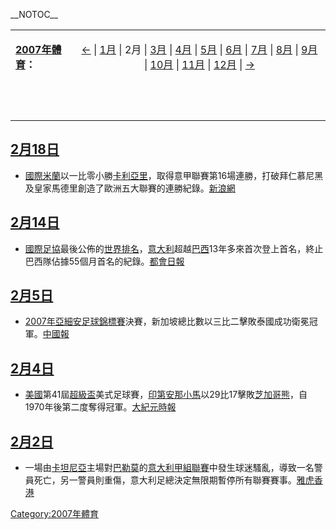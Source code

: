 __NOTOC__
{{monthInSport|2007|2}}
{| border="0" cellspacing="0" cellpadding="0" width="70%"
|- 
|'''[[2007年體育|2007年體育]]：'''
| align="center" | [[2006年12月體育|←]] | [[2007年1月體育|1月]] | 2月 | [[2007年3月體育|3月]] | [[2007年4月體育|4月]] | [[2007年5月體育|5月]] | [[2007年6月體育|6月]] | [[2007年7月體育|7月]] | [[2007年8月體育|8月]] | [[2007年9月體育|9月]] | [[2007年10月體育|10月]] | [[2007年11月體育|11月]] | [[2007年12月體育|12月]] | [[2008年1月體育|→]] 
|-----
|   ||  
|}
== [[2月18日|2月18日]] ==
*[[國際米蘭|國際米蘭]]以一比零小勝[[卡利亞里足球會|卡利亞里]]，取得意甲聯賽第16場連勝，打破拜仁慕尼黑及皇家馬德里創造了歐洲五大聯賽的連勝紀錄。[http://sports.sina.com.hk/cgi-bin/news/show_news.cgi?type=new&date=2007-02-19&id=1044370 新浪網]{{Dead link|date=2019年1月 |bot=InternetArchiveBot |fix-attempted=yes }}

== [[2月14日|2月14日]] ==
*[[國際足協|國際足協]]最後公佈的[[國際足協世界排名|世界排名]]，[[意大利國家足球隊|意大利]]超越[[巴西國家足球隊|巴西]]13年多來首次登上首名，終止巴西隊佔據55個月首名的紀錄。[https://web.archive.org/web/20071016213250/http://news.readmetro.com.hk/news.php?startDate=15022007&newscat=6&newsid=36242 都會日報]

== [[2月5日|2月5日]] ==
*[[2007年亞細安足球錦標賽|2007年亞細安足球錦標賽]]決賽，新加坡總比數以三比二擊敗泰國成功衛冕冠軍。[https://web.archive.org/web/20070929084134/http://www.chinapress.com.my/content.asp?dt=2007-02-06&sec=sports&art=0206ssa65a20.txt 中國報]

== [[2月4日|2月4日]] ==
*[[美國|美國]]第41屆[[超級盃|超級盃]]美式足球賽，[[印第安那小馬|印第安那小馬]]以29比17擊敗[[芝加哥熊|芝加哥熊]]，自1970年後第二度奪得冠軍。[http://www.epochtimes.com/b5/7/2/6/n1615073.htm 大紀元時報]{{Wayback|url=http://www.epochtimes.com/b5/7/2/6/n1615073.htm |date=20200327060727 }}

== [[2月2日|2月2日]] ==
*一場由[[卡坦尼亞足球會|卡坦尼亞]]主場對[[巴勒莫足球會|巴勒莫]]的[[意大利甲組聯賽|意大利甲組聯賽]]中發生球迷騷亂，導致一名警員死亡，另一警員則重傷，意大利足總決定無限期暫停所有聯賽賽事。[https://web.archive.org/web/20070206214415/http://hk.sports.yahoo.com/070203/42/215x6.html 雅虎香港]

[[Category:2007年體育|Category:2007年體育]]